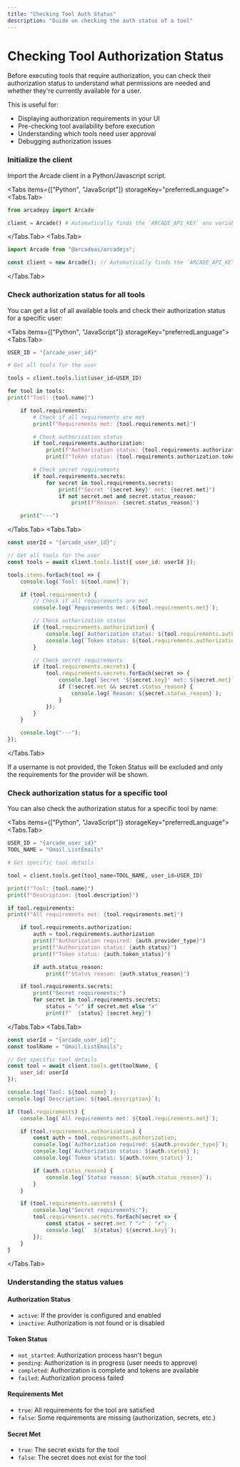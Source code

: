 ```yaml
---
title: "Checking Tool Auth Status"
description: "Guide on checking the auth status of a tool"
---
```


# Checking Tool Authorization Status

Before executing tools that require authorization, you can check their authorization status to understand what permissions are needed and whether they're currently available for a user.

This is useful for:

- Displaying authorization requirements in your UI
- Pre-checking tool availability before execution
- Understanding which tools need user approval
- Debugging authorization issues


### Initialize the client

Import the Arcade client in a Python/Javascript script.

<Tabs items={["Python", "JavaScript"]} storageKey="preferredLanguage">
<Tabs.Tab>
```python
from arcadepy import Arcade

client = Arcade() # Automatically finds the `ARCADE_API_KEY` env variable

````
</Tabs.Tab>
<Tabs.Tab>
```js
import Arcade from "@arcadeai/arcadejs";

const client = new Arcade(); // Automatically finds the `ARCADE_API_KEY` env variable
````

</Tabs.Tab>
</Tabs>

### Check authorization status for all tools

You can get a list of all available tools and check their authorization status for a specific user:

<Tabs items={["Python", "JavaScript"]} storageKey="preferredLanguage">
<Tabs.Tab>
```python
USER_ID = "{arcade_user_id}"

# Get all tools for the user

tools = client.tools.list(user_id=USER_ID)

for tool in tools:
print(f"Tool: {tool.name}")

    if tool.requirements:
        # Check if all requirements are met
        print(f"Requirements met: {tool.requirements.met}")

        # Check authorization status
        if tool.requirements.authorization:
            print(f"Authorization status: {tool.requirements.authorization.status}")
            print(f"Token status: {tool.requirements.authorization.token_status}")

        # Check secret requirements
        if tool.requirements.secrets:
            for secret in tool.requirements.secrets:
                print(f"Secret '{secret.key}' met: {secret.met}")
                if not secret.met and secret.status_reason:
                    print(f"Reason: {secret.status_reason}")

    print("---")

````
</Tabs.Tab>
<Tabs.Tab>
```js
const userId = "{arcade_user_id}";

// Get all tools for the user
const tools = await client.tools.list({ user_id: userId });

tools.items.forEach(tool => {
    console.log(`Tool: ${tool.name}`);

    if (tool.requirements) {
        // Check if all requirements are met
        console.log(`Requirements met: ${tool.requirements.met}`);

        // Check authorization status
        if (tool.requirements.authorization) {
            console.log(`Authorization status: ${tool.requirements.authorization.status}`);
            console.log(`Token status: ${tool.requirements.authorization.token_status}`);
        }

        // Check secret requirements
        if (tool.requirements.secrets) {
            tool.requirements.secrets.forEach(secret => {
                console.log(`Secret '${secret.key}' met: ${secret.met}`);
                if (!secret.met && secret.status_reason) {
                    console.log(`Reason: ${secret.status_reason}`);
                }
            });
        }
    }

    console.log("---");
});
````

</Tabs.Tab>
</Tabs>

<Callout type="info">
  If a username is not provided, the Token Status will be excluded and only the
  requirements for the provider will be shown.
</Callout>

### Check authorization status for a specific tool

You can also check the authorization status for a specific tool by name:

<Tabs items={["Python", "JavaScript"]} storageKey="preferredLanguage">
<Tabs.Tab>
```python
USER_ID = "{arcade_user_id}"
TOOL_NAME = "Gmail.ListEmails"

# Get specific tool details

tool = client.tools.get(tool_name=TOOL_NAME, user_id=USER_ID)

print(f"Tool: {tool.name}")
print(f"Description: {tool.description}")

if tool.requirements:
print(f"All requirements met: {tool.requirements.met}")

    if tool.requirements.authorization:
        auth = tool.requirements.authorization
        print(f"Authorization required: {auth.provider_type}")
        print(f"Authorization status: {auth.status}")
        print(f"Token status: {auth.token_status}")

        if auth.status_reason:
            print(f"Status reason: {auth.status_reason}")

    if tool.requirements.secrets:
        print("Secret requirements:")
        for secret in tool.requirements.secrets:
            status = "✓" if secret.met else "✗"
            print(f"  {status} {secret.key}")

````
</Tabs.Tab>
<Tabs.Tab>
```js
const userId = "{arcade_user_id}";
const toolName = "Gmail.ListEmails";

// Get specific tool details
const tool = await client.tools.get(toolName, {
    user_id: userId
});

console.log(`Tool: ${tool.name}`);
console.log(`Description: ${tool.description}`);

if (tool.requirements) {
    console.log(`All requirements met: ${tool.requirements.met}`);

    if (tool.requirements.authorization) {
        const auth = tool.requirements.authorization;
        console.log(`Authorization required: ${auth.provider_type}`);
        console.log(`Authorization status: ${auth.status}`);
        console.log(`Token status: ${auth.token_status}`);

        if (auth.status_reason) {
            console.log(`Status reason: ${auth.status_reason}`);
        }
    }

    if (tool.requirements.secrets) {
        console.log("Secret requirements:");
        tool.requirements.secrets.forEach(secret => {
            const status = secret.met ? "✓" : "✗";
            console.log(`  ${status} ${secret.key}`);
        });
    }
}
````

</Tabs.Tab>
</Tabs>

### Understanding the status values

#### Authorization Status

- `active`: If the provider is configured and enabled
- `inactive`: Authorization is not found or is disabled

#### Token Status

- `not_started`: Authorization process hasn't begun
- `pending`: Authorization is in progress (user needs to approve)
- `completed`: Authorization is complete and tokens are available
- `failed`: Authorization process failed

#### Requirements Met

- `true`: All requirements for the tool are satisfied
- `false`: Some requirements are missing (authorization, secrets, etc.)

#### Secret Met

- `true`: The secret exists for the tool
- `false`: The secret does not exist for the tool
